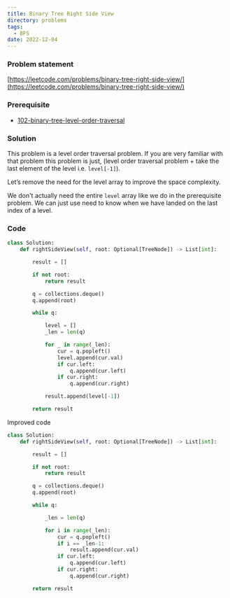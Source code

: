 ```yaml
---
title: Binary Tree Right Side View
directory: problems
tags:
  - BFS
date: 2022-12-04
---
```


### Problem statement

[https://leetcode.com/problems/binary-tree-right-side-view/](https://leetcode.com/problems/binary-tree-right-side-view/)

### Prerequisite

- [102-binary-tree-level-order-traversal](/posts/102-binary-tree-level-order-traversal)

### Solution

This problem is a level order traversal problem. If you are very familiar with that problem this problem is just, (level order traversal problem + take the last element of the level i.e. `level[-1]`).

Let’s remove the need for the level array to improve the space complexity.

We don't actually need the entire `level` array like we do in the prerequisite problem. We can just use need to know when we have landed on the last index of a level.

### Code

```python
class Solution:
    def rightSideView(self, root: Optional[TreeNode]) -> List[int]:

        result = []

        if not root:
            return result

        q = collections.deque()
        q.append(root)

        while q:

            level = []
            _len = len(q)

            for _ in range(_len):
                cur = q.popleft()
                level.append(cur.val)
                if cur.left:
                    q.append(cur.left)
                if cur.right:
                    q.append(cur.right)

            result.append(level[-1])

        return result
```

Improved code

```python
class Solution:
    def rightSideView(self, root: Optional[TreeNode]) -> List[int]:

        result = []

        if not root:
            return result

        q = collections.deque()
        q.append(root)

        while q:

            _len = len(q)

            for i in range(_len):
                cur = q.popleft()
                if i == _len-1:
                    result.append(cur.val)
                if cur.left:
                    q.append(cur.left)
                if cur.right:
                    q.append(cur.right)

        return result

```

